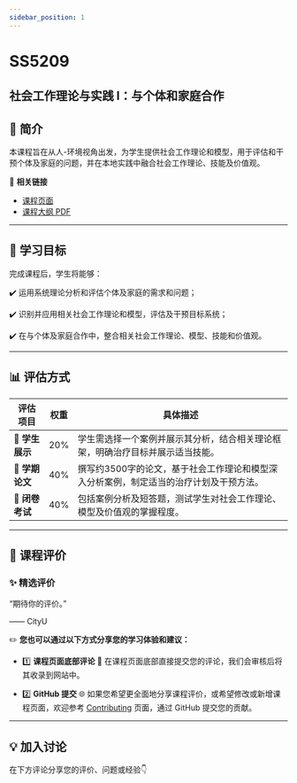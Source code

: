 ```yaml
---
sidebar_position: 1
---
```


# SS5209
## 社会工作理论与实践 I：与个体和家庭合作

## **📘 简介**
本课程旨在从人-环境视角出发，为学生提供社会工作理论和模型，用于评估和干预个体及家庭的问题，并在本地实践中融合社会工作理论、技能及价值观。

🔗 **相关链接**
- [课程页面](https://www.cityu.edu.hk/catalogue/pg/202425/course/SS5209.htm)
- [课程大纲 PDF](https://www.cityu.edu.hk/catalogue/pg/202425/course/SS5209.pdf)

---

## **🎯 学习目标**

完成课程后，学生将能够：

✔️ 运用系统理论分析和评估个体及家庭的需求和问题；

✔️ 识别并应用相关社会工作理论和模型，评估及干预目标系统；

✔️ 在与个体及家庭合作中，整合相关社会工作理论、模型、技能和价值观。

---

## **📊 评估方式**

| **评估项目**             | **权重** | **具体描述**                                                                                       |
|------------------------|---------|---------------------------------------------------------------------------------------------------|
| **🎤 学生展示**          | 20%     | 学生需选择一个案例并展示其分析，结合相关理论框架，明确治疗目标并展示适当技能。                                             |
| **📄 学期论文**          | 40%     | 撰写约3500字的论文，基于社会工作理论和模型深入分析案例，制定适当的治疗计划及干预方法。                                      |
| **📝 闭卷考试**          | 40%     | 包括案例分析及短答题，测试学生对社会工作理论、模型及价值观的掌握程度。                                                 |

---

## **💬 课程评价**

### ✨ **精选评价**
<div className={commentStyles.commentBox}>
    <p className={commentStyles.commentText}>
        “期待你的评价。”
    </p>
    <p className={commentStyles.commentAuthor}>—— CityU</p>
</div>

✏️ **您也可以通过以下方式分享您的学习体验和建议：**

- 1️⃣ **课程页面底部评论**
💬 在课程页面底部直接提交您的评论，我们会审核后将其收录到网站中。

- 2️⃣ **GitHub 提交**
🌐 如果您希望更全面地分享课程评价，或希望修改或新增课程页面，欢迎参考 [Contributing](https://penjc.github.io/CityU/contributing) 页面，通过 GitHub 提交您的贡献。

---

## **💡 加入讨论**

在下方评论分享您的评价、问题或经验👇
<Utterances />
